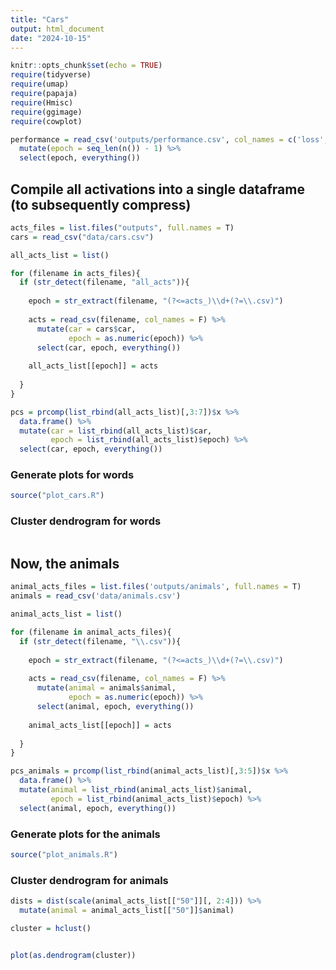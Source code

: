 ```yaml
---
title: "Cars"
output: html_document
date: "2024-10-15"
---
```


```r
knitr::opts_chunk$set(echo = TRUE)
require(tidyverse)
require(umap)
require(papaja)
require(Hmisc)
require(ggimage)
require(cowplot)

performance = read_csv('outputs/performance.csv', col_names = c('loss', 'binary_accuracy', 'mse')) %>% 
  mutate(epoch = seq_len(n()) - 1) %>% 
  select(epoch, everything())
```



## Compile all activations into a single dataframe (to subsequently compress)
```r
acts_files = list.files("outputs", full.names = T)
cars = read_csv("data/cars.csv")

all_acts_list = list()

for (filename in acts_files){
  if (str_detect(filename, "all_acts")){
    
    epoch = str_extract(filename, "(?<=acts_)\\d+(?=\\.csv)")
        
    acts = read_csv(filename, col_names = F) %>% 
      mutate(car = cars$car,
             epoch = as.numeric(epoch)) %>% 
      select(car, epoch, everything())
    
    all_acts_list[[epoch]] = acts
    
  }
}


```

```r

pcs = prcomp(list_rbind(all_acts_list)[,3:7])$x %>% 
  data.frame() %>% 
  mutate(car = list_rbind(all_acts_list)$car,
         epoch = list_rbind(all_acts_list)$epoch) %>% 
  select(car, epoch, everything())

```

### Generate plots for words
```r
source("plot_cars.R")
```



### Cluster dendrogram for words

```r



```




## Now, the animals


```r

animal_acts_files = list.files('outputs/animals', full.names = T)
animals = read_csv('data/animals.csv')

animal_acts_list = list()

for (filename in animal_acts_files){
  if (str_detect(filename, "\\.csv")){
    
    epoch = str_extract(filename, "(?<=acts_)\\d+(?=\\.csv)")
        
    acts = read_csv(filename, col_names = F) %>% 
      mutate(animal = animals$animal,
             epoch = as.numeric(epoch)) %>% 
      select(animal, epoch, everything())
    
    animal_acts_list[[epoch]] = acts
    
  }
}

pcs_animals = prcomp(list_rbind(animal_acts_list)[,3:5])$x %>% 
  data.frame() %>% 
  mutate(animal = list_rbind(animal_acts_list)$animal,
         epoch = list_rbind(animal_acts_list)$epoch) %>% 
  select(animal, epoch, everything())

```

### Generate plots for the animals
```r
source("plot_animals.R")
```



### Cluster dendrogram for animals
```r

dists = dist(scale(animal_acts_list[["50"]][, 2:4])) %>% 
  mutate(animal = animal_acts_list[["50"]]$animal)

cluster = hclust()


plot(as.dendrogram(cluster))


```

